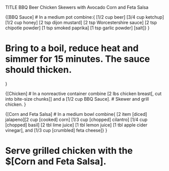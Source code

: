 TITLE BBQ Beer Chicken Skewers with Avocado Corn and Feta Salsa

{[BBQ Sauce]
# In a medium pot combine:{ [1/2 cup beer] [3/4 cup ketchup] [1/2 cup honey] [2 tsp dijon mustard] [2 tsp Worcestershire sauce] [2 tsp chipotle powder] [1 tsp smoked paprika] [1 tsp garlic powder] [salt]}
}

# Bring to a boil, reduce heat and simmer for 15 minutes. The sauce should thicken.
}

{[Chicken]
# In a nonreactive container combine [2 lbs chicken breast[, cut into bite-size chunks]] and a [1/2 cup BBQ Sauce].
# Skewer and grill chicken.
}

{[Corn and Feta Salsa]
# In a medium bowl combine{ [2 item [diced] jalapeno][2 cup [cooked] corn] [1/3 cup [chopped] cilantro] [1/4 cup [chopped] basil] [2 tbl lime juice] [1 tbl lemon juice] [1 tbl apple cider vinegar], and [1/3 cup [crumbled] feta cheese]}
}

# Serve grilled chicken with the $[Corn and Feta Salsa].

